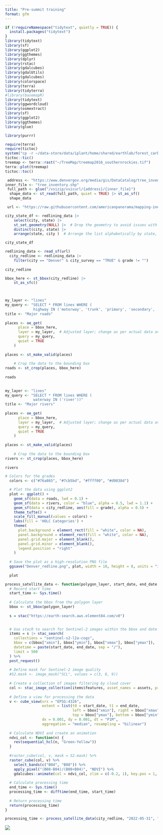```yaml
---
title: "Pre-summit training"
format: gfm
---
```



```r
if (!requireNamespace("tidytext", quietly = TRUE)) {
  install.packages("tidytext")
}
library(tidytext)
library(sf)
library(ggplot2)
library(ggthemes)
library(dplyr)
library(rstac)
library(gdalcubes)
library(gdalUtils)
library(gdalcubes)
library(colorspace)
library(terra)
library(tidyterra)
#library(basemapR)
library(tidytext)
library(ggwordcloud)
library(osmextract)
library(sf)
library(ggplot2)
library(ggthemes)
library(glue)

library(purrr)
```
```r
require(terra)
require(tictoc)
system("cp -r ~/data-store/data/iplant/home/shared/earthlab/forest_carbon_codefest/TreeMap ~/TreeMap") #move the data first!!
tictoc::tic()
treemap <- terra::rast("~/TreeMap/treemap2016_southernrockies.tif")
terra::plot(treemap)
tictoc::toc()
```


```r
 address <- "https://www.denvergov.org/media/gis/DataCatalog/tree_inventory/shape/tree_inventory.zip"
inner_file <- "tree_inventory.shp"
 full_path <- glue("/vsizip/vsicurl/{address}/{inner_file}")
  shape_data <- st_read(full_path, quiet = TRUE) |> st_as_sf()
  shape_data
```


```r
 url <- "https://raw.githubusercontent.com/americanpanorama/mapping-inequality-census-crosswalk/main/MIv3Areas_2010TractCrosswalk.geojson"

city_state_df <- redlining_data |>
    select(city, state) |>
    st_set_geometry(NULL) |>  # Drop the geometry to avoid issues with invalid shapes
    distinct(city, state) |>
    arrange(state, city )  # Arrange the list alphabetically by state, then by city

city_state_df 


```



```r
redlining_data <- read_sf(url)
  city_redline <- redlining_data |>
    filter(city == "Denver" & city_survey == "TRUE" & grade != "")
  
city_redline
```



```r
bbox_here <- st_bbox(city_redline) |>
    st_as_sfc()


 
my_layer <- "lines"
my_query <- "SELECT * FROM lines WHERE (
             highway IN ('motorway', 'trunk', 'primary', 'secondary', 'tertiary') )"
title <- "Major roads"
   
places <- oe_get(
      place = bbox_here,
      layer = my_layer,  # Adjusted layer; change as per actual data availability
      query = my_query,
      quiet = TRUE
    )
    
places <- st_make_valid(places)
    
    # Crop the data to the bounding box
roads <- st_crop(places, bbox_here)
    
roads
  
    
my_layer <- "lines"
my_query <- "SELECT * FROM lines WHERE (
             waterway IN ('river'))"
title <- "Major rivers"
    
places <- oe_get(
      place = bbox_here,
      layer = my_layer,  # Adjusted layer; change as per actual data availability
      query = my_query,
      quiet = TRUE
    )
    
places <- st_make_valid(places)
    
    # Crop the data to the bounding box
rivers <- st_crop(places, bbox_here)
    
rivers
```


```r
# Colors for the grades
  colors <- c("#76a865", "#7cb5bd", "#ffff00", "#d9838d")

  # Plot the data using ggplot2
  plot <- ggplot() +
    geom_sf(data = roads, lwd = 0.1) +
    geom_sf(data = rivers, color = "blue", alpha = 0.5, lwd = 1.1) +
    geom_sf(data = city_redline, aes(fill = grade), alpha = 0.5) +
    theme_tufte() +
    scale_fill_manual(values = colors) +
    labs(fill = 'HOLC Categories') +
    theme(
      plot.background = element_rect(fill = "white", color = NA),
      panel.background = element_rect(fill = "white", color = NA),
      panel.grid.major = element_blank(),
      panel.grid.minor = element_blank(),
      legend.position = "right"
    )
  
  # Save the plot as a high-resolution PNG file
  ggsave("Denver_redline.png", plot, width = 10, height = 8, units = "in", dpi = 600)
  
  plot
```




```r

process_satellite_data <- function(polygon_layer, start_date, end_date, assets, fps = 1, output_file = "anim.gif") {
  # Record start time
  start_time <- Sys.time()
  
  # Calculate the bbox from the polygon layer
  bbox <- st_bbox(polygon_layer)
  
  s = stac("https://earth-search.aws.element84.com/v0")

  
  # Use stacR to search for Sentinel-2 images within the bbox and date range
  items = s |> stac_search(
    collections = "sentinel-s2-l2a-cogs",
    bbox = c(bbox["xmin"], bbox["ymin"], bbox["xmax"], bbox["ymax"]),
    datetime = paste(start_date, end_date, sep = "/"),
    limit = 500
  ) %>% 
  post_request()
  
  # Define mask for Sentinel-2 image quality
  #S2.mask <- image_mask("SCL", values = c(3, 8, 9))
  
  # Create a collection of images filtering by cloud cover
  col <- stac_image_collection(items$features, asset_names = assets, property_filter = function(x) {x[["eo:cloud_cover"]] < 30})
  
  # Define a view for processing the data
  v <- cube_view(srs = "EPSG:4326", 
                 extent = list(t0 = start_date, t1 = end_date,
                               left = bbox["xmin"], right = bbox["xmax"], 
                               top = bbox["ymax"], bottom = bbox["ymin"]),
                 dx = 0.001, dy = 0.001, dt = "P1M", 
                 aggregation = "median", resampling = "bilinear")
  
  # Calculate NDVI and create an animation
  ndvi_col <- function(n) {
    rev(sequential_hcl(n, "Green-Yellow"))
  }
  
  #raster_cube(col, v, mask = S2.mask) %>%
  raster_cube(col, v) %>%
    select_bands(c("B04", "B08")) %>%
    apply_pixel("(B08-B04)/(B08+B04)", "NDVI") %>%
    gdalcubes::animate(col = ndvi_col, zlim = c(-0.2, 1), key.pos = 1, save_as = output_file, fps = fps)
  
  # Calculate processing time
  end_time <- Sys.time()
  processing_time <- difftime(end_time, start_time)
  
  # Return processing time
  return(processing_time)
}


```



```r
processing_time <- process_satellite_data(city_redline, "2022-05-31", "2023-05-31", c("B04", "B08"))

```

![](anim.gif)



